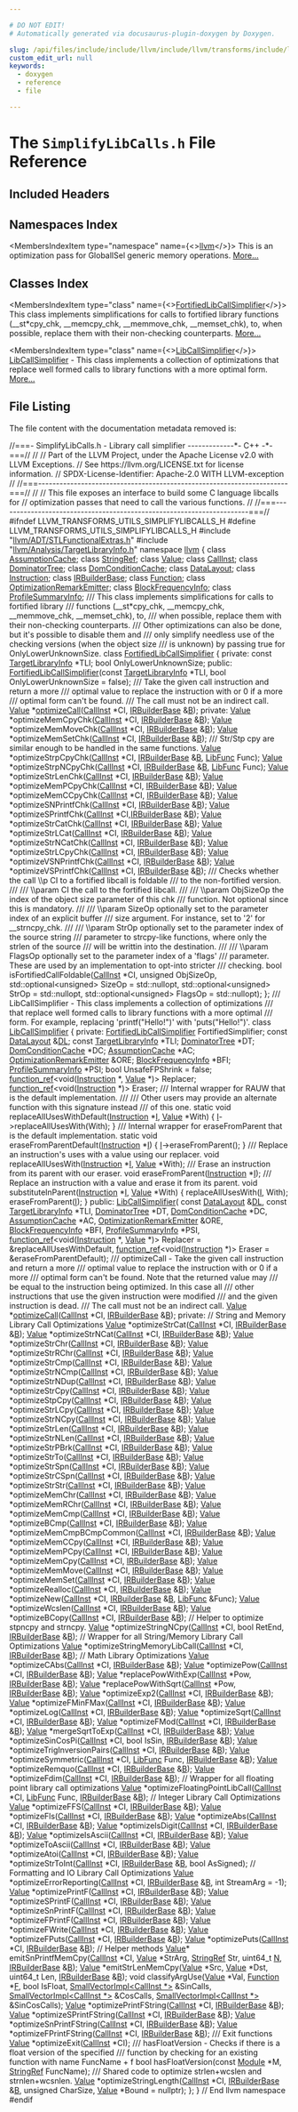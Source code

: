 ```yaml
---

# DO NOT EDIT!
# Automatically generated via docusaurus-plugin-doxygen by Doxygen.

slug: /api/files/include/include/llvm/include/llvm/transforms/include/llvm/transforms/utils/simplifylibcalls-h
custom_edit_url: null
keywords:
  - doxygen
  - reference
  - file

---
```





# The `SimplifyLibCalls.h` File Reference

<DoxygenPage pluginConfig={pluginConfig}>



## Included Headers

<IncludesList>
<IncludesListItem
  filePath="llvm/ADT/STLFunctionalExtras.h"
  permalink="/docs/api/files/include/include/llvm/include/llvm/adt/stlfunctionalextras-h"
  isLocal="true" />
<IncludesListItem
  filePath="llvm/Analysis/TargetLibraryInfo.h"
  permalink="/docs/api/files/include/include/llvm/include/llvm/analysis/targetlibraryinfo-h"
  isLocal="true" />
</IncludesList>

## Namespaces Index

<MembersIndex>

<MembersIndexItem
  type="namespace"
  name={<><a href="/docs/api/namespaces/llvm">llvm</a></>}>
This is an optimization pass for GlobalISel generic memory operations. <a href="/docs/api/namespaces/llvm/#details">More...</a>
</MembersIndexItem>

</MembersIndex>

## Classes Index

<MembersIndex>

<MembersIndexItem
  type="class"
  name={<><a href="/docs/api/classes/llvm/fortifiedlibcallsimplifier">FortifiedLibCallSimplifier</a></>}>
This class implements simplifications for calls to fortified library functions (&#95;&#95;st&#42;cpy&#95;chk, &#95;&#95;memcpy&#95;chk, &#95;&#95;memmove&#95;chk, &#95;&#95;memset&#95;chk), to, when possible, replace them with their non-checking counterparts. <a href="/docs/api/classes/llvm/fortifiedlibcallsimplifier/#details">More...</a>
</MembersIndexItem>

<MembersIndexItem
  type="class"
  name={<><a href="/docs/api/classes/llvm/libcallsimplifier">LibCallSimplifier</a></>}>
<a href="/docs/api/classes/llvm/libcallsimplifier">LibCallSimplifier</a> - This class implements a collection of optimizations that replace well formed calls to library functions with a more optimal form. <a href="/docs/api/classes/llvm/libcallsimplifier/#details">More...</a>
</MembersIndexItem>

</MembersIndex>


## File Listing

The file content with the documentation metadata removed is:

<ProgramListing>

<Link id="l00001" /><CodeLine lineNumber="1"><span class="doxyHighlightComment">//===- SimplifyLibCalls.h - Library call simplifier -------------&#42;- C++ -&#42;-===//</span></CodeLine>
<Link id="l00002" /><CodeLine lineNumber="2"><span class="doxyHighlightComment">//</span></CodeLine>
<Link id="l00003" /><CodeLine lineNumber="3"><span class="doxyHighlightComment">// Part of the LLVM Project, under the Apache License v2.0 with LLVM Exceptions.</span></CodeLine>
<Link id="l00004" /><CodeLine lineNumber="4"><span class="doxyHighlightComment">// See https://llvm.org/LICENSE.txt for license information.</span></CodeLine>
<Link id="l00005" /><CodeLine lineNumber="5"><span class="doxyHighlightComment">// SPDX-License-Identifier: Apache-2.0 WITH LLVM-exception</span></CodeLine>
<Link id="l00006" /><CodeLine lineNumber="6"><span class="doxyHighlightComment">//</span></CodeLine>
<Link id="l00007" /><CodeLine lineNumber="7"><span class="doxyHighlightComment">//===----------------------------------------------------------------------===//</span></CodeLine>
<Link id="l00008" /><CodeLine lineNumber="8"><span class="doxyHighlightComment">//</span></CodeLine>
<Link id="l00009" /><CodeLine lineNumber="9"><span class="doxyHighlightComment">// This file exposes an interface to build some C language libcalls for</span></CodeLine>
<Link id="l00010" /><CodeLine lineNumber="10"><span class="doxyHighlightComment">// optimization passes that need to call the various functions.</span></CodeLine>
<Link id="l00011" /><CodeLine lineNumber="11"><span class="doxyHighlightComment">//</span></CodeLine>
<Link id="l00012" /><CodeLine lineNumber="12"><span class="doxyHighlightComment">//===----------------------------------------------------------------------===//</span></CodeLine>
<Link id="l00013" /><CodeLine lineNumber="13"></CodeLine>
<Link id="l00014" /><CodeLine lineNumber="14"><span class="doxyHighlightPreprocessor">#ifndef LLVM&#95;TRANSFORMS&#95;UTILS&#95;SIMPLIFYLIBCALLS&#95;H</span></CodeLine>
<Link id="l00015" /><CodeLine lineNumber="15"><span class="doxyHighlightPreprocessor">#define LLVM&#95;TRANSFORMS&#95;UTILS&#95;SIMPLIFYLIBCALLS&#95;H</span></CodeLine>
<Link id="l00016" /><CodeLine lineNumber="16"></CodeLine>
<Link id="l00017" /><CodeLine lineNumber="17"><span class="doxyHighlightPreprocessor">#include &quot;<a href="/docs/api/files/include/include/llvm/include/llvm/adt/stlfunctionalextras-h">llvm/ADT/STLFunctionalExtras.h</a>&quot;</span></CodeLine>
<Link id="l00018" /><CodeLine lineNumber="18"><span class="doxyHighlightPreprocessor">#include &quot;<a href="/docs/api/files/include/include/llvm/include/llvm/analysis/targetlibraryinfo-h">llvm/Analysis/TargetLibraryInfo.h</a>&quot;</span></CodeLine>
<Link id="l00019" /><CodeLine lineNumber="19"></CodeLine>
<Link id="l00020" /><CodeLine lineNumber="20"><span class="doxyHighlightKeyword">namespace </span><span class="doxyHighlight"><a href="/docs/api/namespaces/llvm">llvm</a> &#123;</span></CodeLine>
<Link id="l00021" /><CodeLine lineNumber="21"><span class="doxyHighlightKeyword">class </span><span class="doxyHighlight"><a href="/docs/api/classes/llvm/assumptioncache">AssumptionCache</a>;</span></CodeLine>
<Link id="l00022" /><CodeLine lineNumber="22"><span class="doxyHighlightKeyword">class </span><span class="doxyHighlight"><a href="/docs/api/classes/llvm/stringref">StringRef</a>;</span></CodeLine>
<Link id="l00023" /><CodeLine lineNumber="23"><span class="doxyHighlightKeyword">class </span><span class="doxyHighlight"><a href="/docs/api/classes/llvm/value">Value</a>;</span></CodeLine>
<Link id="l00024" /><CodeLine lineNumber="24"><span class="doxyHighlightKeyword">class </span><span class="doxyHighlight"><a href="/docs/api/classes/llvm/callinst">CallInst</a>;</span></CodeLine>
<Link id="l00025" /><CodeLine lineNumber="25"><span class="doxyHighlightKeyword">class </span><span class="doxyHighlight"><a href="/docs/api/classes/llvm/dominatortree">DominatorTree</a>;</span></CodeLine>
<Link id="l00026" /><CodeLine lineNumber="26"><span class="doxyHighlightKeyword">class </span><span class="doxyHighlight"><a href="/docs/api/classes/llvm/domconditioncache">DomConditionCache</a>;</span></CodeLine>
<Link id="l00027" /><CodeLine lineNumber="27"><span class="doxyHighlightKeyword">class </span><span class="doxyHighlight"><a href="/docs/api/classes/llvm/datalayout">DataLayout</a>;</span></CodeLine>
<Link id="l00028" /><CodeLine lineNumber="28"><span class="doxyHighlightKeyword">class </span><span class="doxyHighlight"><a href="/docs/api/classes/llvm/instruction">Instruction</a>;</span></CodeLine>
<Link id="l00029" /><CodeLine lineNumber="29"><span class="doxyHighlightKeyword">class </span><span class="doxyHighlight"><a href="/docs/api/classes/llvm/irbuilderbase">IRBuilderBase</a>;</span></CodeLine>
<Link id="l00030" /><CodeLine lineNumber="30"><span class="doxyHighlightKeyword">class </span><span class="doxyHighlight"><a href="/docs/api/classes/llvm/function">Function</a>;</span></CodeLine>
<Link id="l00031" /><CodeLine lineNumber="31"><span class="doxyHighlightKeyword">class </span><span class="doxyHighlight"><a href="/docs/api/classes/llvm/optimizationremarkemitter">OptimizationRemarkEmitter</a>;</span></CodeLine>
<Link id="l00032" /><CodeLine lineNumber="32"><span class="doxyHighlightKeyword">class </span><span class="doxyHighlight"><a href="/docs/api/classes/llvm/blockfrequencyinfo">BlockFrequencyInfo</a>;</span></CodeLine>
<Link id="l00033" /><CodeLine lineNumber="33"><span class="doxyHighlightKeyword">class </span><span class="doxyHighlight"><a href="/docs/api/classes/llvm/profilesummaryinfo">ProfileSummaryInfo</a>;</span></CodeLine>
<Link id="l00034" /><CodeLine lineNumber="34"></CodeLine>
<Link id="l00035" /><CodeLine lineNumber="35"><span class="doxyHighlightComment">/// This class implements simplifications for calls to fortified library</span></CodeLine>
<Link id="l00036" /><CodeLine lineNumber="36"><span class="doxyHighlightComment">/// functions (&#95;&#95;st&#42;cpy&#95;chk, &#95;&#95;memcpy&#95;chk, &#95;&#95;memmove&#95;chk, &#95;&#95;memset&#95;chk), to,</span></CodeLine>
<Link id="l00037" /><CodeLine lineNumber="37"><span class="doxyHighlightComment">/// when possible, replace them with their non-checking counterparts.</span></CodeLine>
<Link id="l00038" /><CodeLine lineNumber="38"><span class="doxyHighlightComment">/// Other optimizations can also be done, but it&#39;s possible to disable them and</span></CodeLine>
<Link id="l00039" /><CodeLine lineNumber="39"><span class="doxyHighlightComment">/// only simplify needless use of the checking versions (when the object size</span></CodeLine>
<Link id="l00040" /><CodeLine lineNumber="40"><span class="doxyHighlightComment">/// is unknown) by passing true for OnlyLowerUnknownSize.</span></CodeLine>
<Link id="l00041" /><CodeLine lineNumber="41" lineLink="/docs/api/classes/llvm/fortifiedlibcallsimplifier"><span class="doxyHighlightKeyword">class </span><span class="doxyHighlight"><a href="/docs/api/classes/llvm/fortifiedlibcallsimplifier/#a8a27937b281cb7fe3db8433b8cd5835d">FortifiedLibCallSimplifier</a> &#123;</span></CodeLine>
<Link id="l00042" /><CodeLine lineNumber="42"><span class="doxyHighlightKeyword">private</span><span class="doxyHighlight">:</span></CodeLine>
<Link id="l00043" /><CodeLine lineNumber="43"><span class="doxyHighlight">  </span><span class="doxyHighlightKeyword">const</span><span class="doxyHighlight"> <a href="/docs/api/classes/llvm/targetlibraryinfo">TargetLibraryInfo</a> &#42;TLI;</span></CodeLine>
<Link id="l00044" /><CodeLine lineNumber="44"><span class="doxyHighlight">  </span><span class="doxyHighlightKeywordType">bool</span><span class="doxyHighlight"> OnlyLowerUnknownSize;</span></CodeLine>
<Link id="l00045" /><CodeLine lineNumber="45"></CodeLine>
<Link id="l00046" /><CodeLine lineNumber="46"><span class="doxyHighlightKeyword">public</span><span class="doxyHighlight">:</span></CodeLine>
<Link id="l00047" /><CodeLine lineNumber="47"><span class="doxyHighlight">  <a href="/docs/api/classes/llvm/fortifiedlibcallsimplifier/#a8a27937b281cb7fe3db8433b8cd5835d">FortifiedLibCallSimplifier</a>(</span><span class="doxyHighlightKeyword">const</span><span class="doxyHighlight"> <a href="/docs/api/classes/llvm/targetlibraryinfo">TargetLibraryInfo</a> &#42;TLI,</span></CodeLine>
<Link id="l00048" /><CodeLine lineNumber="48"><span class="doxyHighlight">                             </span><span class="doxyHighlightKeywordType">bool</span><span class="doxyHighlight"> OnlyLowerUnknownSize = </span><span class="doxyHighlightKeyword">false</span><span class="doxyHighlight">);</span></CodeLine>
<Link id="l00049" /><CodeLine lineNumber="49"></CodeLine>
<Link id="l00050" /><CodeLine lineNumber="50"><span class="doxyHighlightComment">  /// Take the given call instruction and return a more</span></CodeLine>
<Link id="l00051" /><CodeLine lineNumber="51"><span class="doxyHighlightComment">  /// optimal value to replace the instruction with or 0 if a more</span></CodeLine>
<Link id="l00052" /><CodeLine lineNumber="52"><span class="doxyHighlightComment">  /// optimal form can&#39;t be found.</span></CodeLine>
<Link id="l00053" /><CodeLine lineNumber="53"><span class="doxyHighlightComment">  /// The call must not be an indirect call.</span></CodeLine>
<Link id="l00054" /><CodeLine lineNumber="54"><span class="doxyHighlight">  <a href="/docs/api/classes/llvm/value">Value</a> &#42;<a href="/docs/api/classes/llvm/fortifiedlibcallsimplifier/#ab5f693b48590402b0109cfdca55ec335">optimizeCall</a>(<a href="/docs/api/classes/llvm/callinst">CallInst</a> &#42;CI, <a href="/docs/api/classes/llvm/irbuilderbase">IRBuilderBase</a> &amp;<a href="/docs/api/files/lib/lib/ir/builtingcs-cpp/#ae76959fe811ba090de4cba69ac00f1da">B</a>);</span></CodeLine>
<Link id="l00055" /><CodeLine lineNumber="55"></CodeLine>
<Link id="l00056" /><CodeLine lineNumber="56"><span class="doxyHighlightKeyword">private</span><span class="doxyHighlight">:</span></CodeLine>
<Link id="l00057" /><CodeLine lineNumber="57"><span class="doxyHighlight">  <a href="/docs/api/classes/llvm/value">Value</a> &#42;optimizeMemCpyChk(<a href="/docs/api/classes/llvm/callinst">CallInst</a> &#42;CI, <a href="/docs/api/classes/llvm/irbuilderbase">IRBuilderBase</a> &amp;<a href="/docs/api/files/lib/lib/ir/builtingcs-cpp/#ae76959fe811ba090de4cba69ac00f1da">B</a>);</span></CodeLine>
<Link id="l00058" /><CodeLine lineNumber="58"><span class="doxyHighlight">  <a href="/docs/api/classes/llvm/value">Value</a> &#42;optimizeMemMoveChk(<a href="/docs/api/classes/llvm/callinst">CallInst</a> &#42;CI, <a href="/docs/api/classes/llvm/irbuilderbase">IRBuilderBase</a> &amp;<a href="/docs/api/files/lib/lib/ir/builtingcs-cpp/#ae76959fe811ba090de4cba69ac00f1da">B</a>);</span></CodeLine>
<Link id="l00059" /><CodeLine lineNumber="59"><span class="doxyHighlight">  <a href="/docs/api/classes/llvm/value">Value</a> &#42;optimizeMemSetChk(<a href="/docs/api/classes/llvm/callinst">CallInst</a> &#42;CI, <a href="/docs/api/classes/llvm/irbuilderbase">IRBuilderBase</a> &amp;<a href="/docs/api/files/lib/lib/ir/builtingcs-cpp/#ae76959fe811ba090de4cba69ac00f1da">B</a>);</span></CodeLine>
<Link id="l00060" /><CodeLine lineNumber="60"></CodeLine>
<Link id="l00061" /><CodeLine lineNumber="61"><span class="doxyHighlightComment">  /// Str/Stp cpy are similar enough to be handled in the same functions.</span></CodeLine>
<Link id="l00062" /><CodeLine lineNumber="62"><span class="doxyHighlight">  <a href="/docs/api/classes/llvm/value">Value</a> &#42;optimizeStrpCpyChk(<a href="/docs/api/classes/llvm/callinst">CallInst</a> &#42;CI, <a href="/docs/api/classes/llvm/irbuilderbase">IRBuilderBase</a> &amp;<a href="/docs/api/files/lib/lib/ir/builtingcs-cpp/#ae76959fe811ba090de4cba69ac00f1da">B</a>, <a href="/docs/api/namespaces/llvm/#a26a5e408fc09c5664d2bbb2d7fae154e">LibFunc</a> Func);</span></CodeLine>
<Link id="l00063" /><CodeLine lineNumber="63"><span class="doxyHighlight">  <a href="/docs/api/classes/llvm/value">Value</a> &#42;optimizeStrpNCpyChk(<a href="/docs/api/classes/llvm/callinst">CallInst</a> &#42;CI, <a href="/docs/api/classes/llvm/irbuilderbase">IRBuilderBase</a> &amp;<a href="/docs/api/files/lib/lib/ir/builtingcs-cpp/#ae76959fe811ba090de4cba69ac00f1da">B</a>, <a href="/docs/api/namespaces/llvm/#a26a5e408fc09c5664d2bbb2d7fae154e">LibFunc</a> Func);</span></CodeLine>
<Link id="l00064" /><CodeLine lineNumber="64"><span class="doxyHighlight">  <a href="/docs/api/classes/llvm/value">Value</a> &#42;optimizeStrLenChk(<a href="/docs/api/classes/llvm/callinst">CallInst</a> &#42;CI, <a href="/docs/api/classes/llvm/irbuilderbase">IRBuilderBase</a> &amp;<a href="/docs/api/files/lib/lib/ir/builtingcs-cpp/#ae76959fe811ba090de4cba69ac00f1da">B</a>);</span></CodeLine>
<Link id="l00065" /><CodeLine lineNumber="65"><span class="doxyHighlight">  <a href="/docs/api/classes/llvm/value">Value</a> &#42;optimizeMemPCpyChk(<a href="/docs/api/classes/llvm/callinst">CallInst</a> &#42;CI, <a href="/docs/api/classes/llvm/irbuilderbase">IRBuilderBase</a> &amp;<a href="/docs/api/files/lib/lib/ir/builtingcs-cpp/#ae76959fe811ba090de4cba69ac00f1da">B</a>);</span></CodeLine>
<Link id="l00066" /><CodeLine lineNumber="66"><span class="doxyHighlight">  <a href="/docs/api/classes/llvm/value">Value</a> &#42;optimizeMemCCpyChk(<a href="/docs/api/classes/llvm/callinst">CallInst</a> &#42;CI, <a href="/docs/api/classes/llvm/irbuilderbase">IRBuilderBase</a> &amp;<a href="/docs/api/files/lib/lib/ir/builtingcs-cpp/#ae76959fe811ba090de4cba69ac00f1da">B</a>);</span></CodeLine>
<Link id="l00067" /><CodeLine lineNumber="67"><span class="doxyHighlight">  <a href="/docs/api/classes/llvm/value">Value</a> &#42;optimizeSNPrintfChk(<a href="/docs/api/classes/llvm/callinst">CallInst</a> &#42;CI, <a href="/docs/api/classes/llvm/irbuilderbase">IRBuilderBase</a> &amp;<a href="/docs/api/files/lib/lib/ir/builtingcs-cpp/#ae76959fe811ba090de4cba69ac00f1da">B</a>);</span></CodeLine>
<Link id="l00068" /><CodeLine lineNumber="68"><span class="doxyHighlight">  <a href="/docs/api/classes/llvm/value">Value</a> &#42;optimizeSPrintfChk(<a href="/docs/api/classes/llvm/callinst">CallInst</a> &#42;CI,<a href="/docs/api/classes/llvm/irbuilderbase">IRBuilderBase</a> &amp;<a href="/docs/api/files/lib/lib/ir/builtingcs-cpp/#ae76959fe811ba090de4cba69ac00f1da">B</a>);</span></CodeLine>
<Link id="l00069" /><CodeLine lineNumber="69"><span class="doxyHighlight">  <a href="/docs/api/classes/llvm/value">Value</a> &#42;optimizeStrCatChk(<a href="/docs/api/classes/llvm/callinst">CallInst</a> &#42;CI, <a href="/docs/api/classes/llvm/irbuilderbase">IRBuilderBase</a> &amp;<a href="/docs/api/files/lib/lib/ir/builtingcs-cpp/#ae76959fe811ba090de4cba69ac00f1da">B</a>);</span></CodeLine>
<Link id="l00070" /><CodeLine lineNumber="70"><span class="doxyHighlight">  <a href="/docs/api/classes/llvm/value">Value</a> &#42;optimizeStrLCat(<a href="/docs/api/classes/llvm/callinst">CallInst</a> &#42;CI, <a href="/docs/api/classes/llvm/irbuilderbase">IRBuilderBase</a> &amp;<a href="/docs/api/files/lib/lib/ir/builtingcs-cpp/#ae76959fe811ba090de4cba69ac00f1da">B</a>);</span></CodeLine>
<Link id="l00071" /><CodeLine lineNumber="71"><span class="doxyHighlight">  <a href="/docs/api/classes/llvm/value">Value</a> &#42;optimizeStrNCatChk(<a href="/docs/api/classes/llvm/callinst">CallInst</a> &#42;CI, <a href="/docs/api/classes/llvm/irbuilderbase">IRBuilderBase</a> &amp;<a href="/docs/api/files/lib/lib/ir/builtingcs-cpp/#ae76959fe811ba090de4cba69ac00f1da">B</a>);</span></CodeLine>
<Link id="l00072" /><CodeLine lineNumber="72"><span class="doxyHighlight">  <a href="/docs/api/classes/llvm/value">Value</a> &#42;optimizeStrLCpyChk(<a href="/docs/api/classes/llvm/callinst">CallInst</a> &#42;CI, <a href="/docs/api/classes/llvm/irbuilderbase">IRBuilderBase</a> &amp;<a href="/docs/api/files/lib/lib/ir/builtingcs-cpp/#ae76959fe811ba090de4cba69ac00f1da">B</a>);</span></CodeLine>
<Link id="l00073" /><CodeLine lineNumber="73"><span class="doxyHighlight">  <a href="/docs/api/classes/llvm/value">Value</a> &#42;optimizeVSNPrintfChk(<a href="/docs/api/classes/llvm/callinst">CallInst</a> &#42;CI, <a href="/docs/api/classes/llvm/irbuilderbase">IRBuilderBase</a> &amp;<a href="/docs/api/files/lib/lib/ir/builtingcs-cpp/#ae76959fe811ba090de4cba69ac00f1da">B</a>);</span></CodeLine>
<Link id="l00074" /><CodeLine lineNumber="74"><span class="doxyHighlight">  <a href="/docs/api/classes/llvm/value">Value</a> &#42;optimizeVSPrintfChk(<a href="/docs/api/classes/llvm/callinst">CallInst</a> &#42;CI, <a href="/docs/api/classes/llvm/irbuilderbase">IRBuilderBase</a> &amp;<a href="/docs/api/files/lib/lib/ir/builtingcs-cpp/#ae76959fe811ba090de4cba69ac00f1da">B</a>);</span></CodeLine>
<Link id="l00075" /><CodeLine lineNumber="75"></CodeLine>
<Link id="l00076" /><CodeLine lineNumber="76"><span class="doxyHighlightComment">  /// Checks whether the call \\p CI to a fortified libcall is foldable</span></CodeLine>
<Link id="l00077" /><CodeLine lineNumber="77"><span class="doxyHighlightComment">  /// to the non-fortified version.</span></CodeLine>
<Link id="l00078" /><CodeLine lineNumber="78"><span class="doxyHighlightComment">  ///</span></CodeLine>
<Link id="l00079" /><CodeLine lineNumber="79"><span class="doxyHighlightComment">  /// \\param CI the call to the fortified libcall.</span></CodeLine>
<Link id="l00080" /><CodeLine lineNumber="80"><span class="doxyHighlightComment">  ///</span></CodeLine>
<Link id="l00081" /><CodeLine lineNumber="81"><span class="doxyHighlightComment">  /// \\param ObjSizeOp the index of the object size parameter of this chk</span></CodeLine>
<Link id="l00082" /><CodeLine lineNumber="82"><span class="doxyHighlightComment">  /// function. Not optional since this is mandatory.</span></CodeLine>
<Link id="l00083" /><CodeLine lineNumber="83"><span class="doxyHighlightComment">  ///</span></CodeLine>
<Link id="l00084" /><CodeLine lineNumber="84"><span class="doxyHighlightComment">  /// \\param SizeOp optionally set to the parameter index of an explicit buffer</span></CodeLine>
<Link id="l00085" /><CodeLine lineNumber="85"><span class="doxyHighlightComment">  /// size argument. For instance, set to &#39;2&#39; for &#95;&#95;strncpy&#95;chk.</span></CodeLine>
<Link id="l00086" /><CodeLine lineNumber="86"><span class="doxyHighlightComment">  ///</span></CodeLine>
<Link id="l00087" /><CodeLine lineNumber="87"><span class="doxyHighlightComment">  /// \\param StrOp optionally set to the parameter index of the source string</span></CodeLine>
<Link id="l00088" /><CodeLine lineNumber="88"><span class="doxyHighlightComment">  /// parameter to strcpy-like functions, where only the strlen of the source</span></CodeLine>
<Link id="l00089" /><CodeLine lineNumber="89"><span class="doxyHighlightComment">  /// will be writtin into the destination.</span></CodeLine>
<Link id="l00090" /><CodeLine lineNumber="90"><span class="doxyHighlightComment">  ///</span></CodeLine>
<Link id="l00091" /><CodeLine lineNumber="91"><span class="doxyHighlightComment">  /// \\param FlagsOp optionally set to the parameter index of a &#39;flags&#39;</span></CodeLine>
<Link id="l00092" /><CodeLine lineNumber="92"><span class="doxyHighlightComment">  /// parameter. These are used by an implementation to opt-into stricter</span></CodeLine>
<Link id="l00093" /><CodeLine lineNumber="93"><span class="doxyHighlightComment">  /// checking.</span></CodeLine>
<Link id="l00094" /><CodeLine lineNumber="94"><span class="doxyHighlight">  </span><span class="doxyHighlightKeywordType">bool</span><span class="doxyHighlight"> isFortifiedCallFoldable(<a href="/docs/api/classes/llvm/callinst">CallInst</a> &#42;CI, </span><span class="doxyHighlightKeywordType">unsigned</span><span class="doxyHighlight"> ObjSizeOp,</span></CodeLine>
<Link id="l00095" /><CodeLine lineNumber="95"><span class="doxyHighlight">                               std::optional&lt;unsigned&gt; SizeOp = std::nullopt,</span></CodeLine>
<Link id="l00096" /><CodeLine lineNumber="96"><span class="doxyHighlight">                               std::optional&lt;unsigned&gt; StrOp = std::nullopt,</span></CodeLine>
<Link id="l00097" /><CodeLine lineNumber="97"><span class="doxyHighlight">                               std::optional&lt;unsigned&gt; FlagsOp = std::nullopt);</span></CodeLine>
<Link id="l00098" /><CodeLine lineNumber="98"><span class="doxyHighlight">&#125;;</span></CodeLine>
<Link id="l00099" /><CodeLine lineNumber="99"></CodeLine>
<Link id="l00100" /><CodeLine lineNumber="100"><span class="doxyHighlightComment">/// LibCallSimplifier - This class implements a collection of optimizations</span></CodeLine>
<Link id="l00101" /><CodeLine lineNumber="101"><span class="doxyHighlightComment">/// that replace well formed calls to library functions with a more optimal</span></CodeLine>
<Link id="l00102" /><CodeLine lineNumber="102"><span class="doxyHighlightComment">/// form.  For example, replacing &#39;printf(&quot;Hello!&quot;)&#39; with &#39;puts(&quot;Hello!&quot;)&#39;.</span></CodeLine>
<Link id="l00103" /><CodeLine lineNumber="103" lineLink="/docs/api/classes/llvm/libcallsimplifier"><span class="doxyHighlightKeyword">class </span><span class="doxyHighlight"><a href="/docs/api/classes/llvm/libcallsimplifier/#a2d6f55f7e7117587c5f1045d303811b0">LibCallSimplifier</a> &#123;</span></CodeLine>
<Link id="l00104" /><CodeLine lineNumber="104"><span class="doxyHighlightKeyword">private</span><span class="doxyHighlight">:</span></CodeLine>
<Link id="l00105" /><CodeLine lineNumber="105"><span class="doxyHighlight">  <a href="/docs/api/classes/llvm/fortifiedlibcallsimplifier">FortifiedLibCallSimplifier</a> FortifiedSimplifier;</span></CodeLine>
<Link id="l00106" /><CodeLine lineNumber="106"><span class="doxyHighlight">  </span><span class="doxyHighlightKeyword">const</span><span class="doxyHighlight"> <a href="/docs/api/classes/llvm/datalayout">DataLayout</a> &amp;<a href="/docs/api/files/lib/lib/target/lib/target/arm/armslshardening-cpp/#ad467c4ab9119043f9b7750ab986be61a">DL</a>;</span></CodeLine>
<Link id="l00107" /><CodeLine lineNumber="107"><span class="doxyHighlight">  </span><span class="doxyHighlightKeyword">const</span><span class="doxyHighlight"> <a href="/docs/api/classes/llvm/targetlibraryinfo">TargetLibraryInfo</a> &#42;TLI;</span></CodeLine>
<Link id="l00108" /><CodeLine lineNumber="108"><span class="doxyHighlight">  <a href="/docs/api/classes/llvm/dominatortree">DominatorTree</a> &#42;DT;</span></CodeLine>
<Link id="l00109" /><CodeLine lineNumber="109"><span class="doxyHighlight">  <a href="/docs/api/classes/llvm/domconditioncache">DomConditionCache</a> &#42;DC;</span></CodeLine>
<Link id="l00110" /><CodeLine lineNumber="110"><span class="doxyHighlight">  <a href="/docs/api/classes/llvm/assumptioncache">AssumptionCache</a> &#42;AC;</span></CodeLine>
<Link id="l00111" /><CodeLine lineNumber="111"><span class="doxyHighlight">  <a href="/docs/api/classes/llvm/optimizationremarkemitter">OptimizationRemarkEmitter</a> &amp;ORE;</span></CodeLine>
<Link id="l00112" /><CodeLine lineNumber="112"><span class="doxyHighlight">  <a href="/docs/api/classes/llvm/blockfrequencyinfo">BlockFrequencyInfo</a> &#42;BFI;</span></CodeLine>
<Link id="l00113" /><CodeLine lineNumber="113"><span class="doxyHighlight">  <a href="/docs/api/classes/llvm/profilesummaryinfo">ProfileSummaryInfo</a> &#42;PSI;</span></CodeLine>
<Link id="l00114" /><CodeLine lineNumber="114"><span class="doxyHighlight">  </span><span class="doxyHighlightKeywordType">bool</span><span class="doxyHighlight"> UnsafeFPShrink = </span><span class="doxyHighlightKeyword">false</span><span class="doxyHighlight">;</span></CodeLine>
<Link id="l00115" /><CodeLine lineNumber="115"><span class="doxyHighlight">  <a href="/docs/api/classes/llvm/function-ref">function&#95;ref</a>&lt;void(<a href="/docs/api/classes/llvm/instruction">Instruction</a> &#42;, <a href="/docs/api/classes/llvm/value">Value</a> &#42;)&gt; Replacer;</span></CodeLine>
<Link id="l00116" /><CodeLine lineNumber="116"><span class="doxyHighlight">  <a href="/docs/api/classes/llvm/function-ref">function&#95;ref</a>&lt;void(<a href="/docs/api/classes/llvm/instruction">Instruction</a> &#42;)&gt; Eraser;</span></CodeLine>
<Link id="l00117" /><CodeLine lineNumber="117"></CodeLine>
<Link id="l00118" /><CodeLine lineNumber="118"><span class="doxyHighlightComment">  /// Internal wrapper for RAUW that is the default implementation.</span></CodeLine>
<Link id="l00119" /><CodeLine lineNumber="119"><span class="doxyHighlightComment">  ///</span></CodeLine>
<Link id="l00120" /><CodeLine lineNumber="120"><span class="doxyHighlightComment">  /// Other users may provide an alternate function with this signature instead</span></CodeLine>
<Link id="l00121" /><CodeLine lineNumber="121"><span class="doxyHighlightComment">  /// of this one.</span></CodeLine>
<Link id="l00122" /><CodeLine lineNumber="122"><span class="doxyHighlight">  </span><span class="doxyHighlightKeyword">static</span><span class="doxyHighlight"> </span><span class="doxyHighlightKeywordType">void</span><span class="doxyHighlight"> replaceAllUsesWithDefault(<a href="/docs/api/classes/llvm/instruction">Instruction</a> &#42;<a href="/docs/api/files/lib/lib/support/md5-cpp/#ac0eafdc9ee161b71e7af98af736952fd">I</a>, <a href="/docs/api/classes/llvm/value">Value</a> &#42;With) &#123;</span></CodeLine>
<Link id="l00123" /><CodeLine lineNumber="123"><span class="doxyHighlight">    <a href="/docs/api/files/lib/lib/support/md5-cpp/#ac0eafdc9ee161b71e7af98af736952fd">I</a>-&gt;replaceAllUsesWith(With);</span></CodeLine>
<Link id="l00124" /><CodeLine lineNumber="124"><span class="doxyHighlight">  &#125;</span></CodeLine>
<Link id="l00125" /><CodeLine lineNumber="125"></CodeLine>
<Link id="l00126" /><CodeLine lineNumber="126"><span class="doxyHighlightComment">  /// Internal wrapper for eraseFromParent that is the default implementation.</span></CodeLine>
<Link id="l00127" /><CodeLine lineNumber="127"><span class="doxyHighlight">  </span><span class="doxyHighlightKeyword">static</span><span class="doxyHighlight"> </span><span class="doxyHighlightKeywordType">void</span><span class="doxyHighlight"> eraseFromParentDefault(<a href="/docs/api/classes/llvm/instruction">Instruction</a> &#42;<a href="/docs/api/files/lib/lib/support/md5-cpp/#ac0eafdc9ee161b71e7af98af736952fd">I</a>) &#123; <a href="/docs/api/files/lib/lib/support/md5-cpp/#ac0eafdc9ee161b71e7af98af736952fd">I</a>-&gt;eraseFromParent(); &#125;</span></CodeLine>
<Link id="l00128" /><CodeLine lineNumber="128"></CodeLine>
<Link id="l00129" /><CodeLine lineNumber="129"><span class="doxyHighlightComment">  /// Replace an instruction&#39;s uses with a value using our replacer.</span></CodeLine>
<Link id="l00130" /><CodeLine lineNumber="130"><span class="doxyHighlight">  </span><span class="doxyHighlightKeywordType">void</span><span class="doxyHighlight"> replaceAllUsesWith(<a href="/docs/api/classes/llvm/instruction">Instruction</a> &#42;<a href="/docs/api/files/lib/lib/support/md5-cpp/#ac0eafdc9ee161b71e7af98af736952fd">I</a>, <a href="/docs/api/classes/llvm/value">Value</a> &#42;With);</span></CodeLine>
<Link id="l00131" /><CodeLine lineNumber="131"></CodeLine>
<Link id="l00132" /><CodeLine lineNumber="132"><span class="doxyHighlightComment">  /// Erase an instruction from its parent with our eraser.</span></CodeLine>
<Link id="l00133" /><CodeLine lineNumber="133"><span class="doxyHighlight">  </span><span class="doxyHighlightKeywordType">void</span><span class="doxyHighlight"> eraseFromParent(<a href="/docs/api/classes/llvm/instruction">Instruction</a> &#42;<a href="/docs/api/files/lib/lib/support/md5-cpp/#ac0eafdc9ee161b71e7af98af736952fd">I</a>);</span></CodeLine>
<Link id="l00134" /><CodeLine lineNumber="134"></CodeLine>
<Link id="l00135" /><CodeLine lineNumber="135"><span class="doxyHighlightComment">  /// Replace an instruction with a value and erase it from its parent.</span></CodeLine>
<Link id="l00136" /><CodeLine lineNumber="136"><span class="doxyHighlight">  </span><span class="doxyHighlightKeywordType">void</span><span class="doxyHighlight"> substituteInParent(<a href="/docs/api/classes/llvm/instruction">Instruction</a> &#42;<a href="/docs/api/files/lib/lib/support/md5-cpp/#ac0eafdc9ee161b71e7af98af736952fd">I</a>, <a href="/docs/api/classes/llvm/value">Value</a> &#42;With) &#123;</span></CodeLine>
<Link id="l00137" /><CodeLine lineNumber="137"><span class="doxyHighlight">    replaceAllUsesWith(<a href="/docs/api/files/lib/lib/support/md5-cpp/#ac0eafdc9ee161b71e7af98af736952fd">I</a>, With);</span></CodeLine>
<Link id="l00138" /><CodeLine lineNumber="138"><span class="doxyHighlight">    eraseFromParent(<a href="/docs/api/files/lib/lib/support/md5-cpp/#ac0eafdc9ee161b71e7af98af736952fd">I</a>);</span></CodeLine>
<Link id="l00139" /><CodeLine lineNumber="139"><span class="doxyHighlight">  &#125;</span></CodeLine>
<Link id="l00140" /><CodeLine lineNumber="140"></CodeLine>
<Link id="l00141" /><CodeLine lineNumber="141"><span class="doxyHighlightKeyword">public</span><span class="doxyHighlight">:</span></CodeLine>
<Link id="l00142" /><CodeLine lineNumber="142"><span class="doxyHighlight">  <a href="/docs/api/classes/llvm/libcallsimplifier/#a2d6f55f7e7117587c5f1045d303811b0">LibCallSimplifier</a>(</span></CodeLine>
<Link id="l00143" /><CodeLine lineNumber="143"><span class="doxyHighlight">      </span><span class="doxyHighlightKeyword">const</span><span class="doxyHighlight"> <a href="/docs/api/classes/llvm/datalayout">DataLayout</a> &amp;<a href="/docs/api/files/lib/lib/target/lib/target/arm/armslshardening-cpp/#ad467c4ab9119043f9b7750ab986be61a">DL</a>, </span><span class="doxyHighlightKeyword">const</span><span class="doxyHighlight"> <a href="/docs/api/classes/llvm/targetlibraryinfo">TargetLibraryInfo</a> &#42;TLI, <a href="/docs/api/classes/llvm/dominatortree">DominatorTree</a> &#42;DT,</span></CodeLine>
<Link id="l00144" /><CodeLine lineNumber="144"><span class="doxyHighlight">      <a href="/docs/api/classes/llvm/domconditioncache">DomConditionCache</a> &#42;DC, <a href="/docs/api/classes/llvm/assumptioncache">AssumptionCache</a> &#42;AC,</span></CodeLine>
<Link id="l00145" /><CodeLine lineNumber="145"><span class="doxyHighlight">      <a href="/docs/api/classes/llvm/optimizationremarkemitter">OptimizationRemarkEmitter</a> &amp;ORE, <a href="/docs/api/classes/llvm/blockfrequencyinfo">BlockFrequencyInfo</a> &#42;BFI,</span></CodeLine>
<Link id="l00146" /><CodeLine lineNumber="146"><span class="doxyHighlight">      <a href="/docs/api/classes/llvm/profilesummaryinfo">ProfileSummaryInfo</a> &#42;PSI,</span></CodeLine>
<Link id="l00147" /><CodeLine lineNumber="147"><span class="doxyHighlight">      <a href="/docs/api/classes/llvm/function-ref">function&#95;ref</a>&lt;</span><span class="doxyHighlightKeywordType">void</span><span class="doxyHighlight">(<a href="/docs/api/classes/llvm/instruction">Instruction</a> &#42;, <a href="/docs/api/classes/llvm/value">Value</a> &#42;)&gt; Replacer =</span></CodeLine>
<Link id="l00148" /><CodeLine lineNumber="148"><span class="doxyHighlight">          &amp;replaceAllUsesWithDefault,</span></CodeLine>
<Link id="l00149" /><CodeLine lineNumber="149"><span class="doxyHighlight">      <a href="/docs/api/classes/llvm/function-ref">function&#95;ref</a>&lt;</span><span class="doxyHighlightKeywordType">void</span><span class="doxyHighlight">(<a href="/docs/api/classes/llvm/instruction">Instruction</a> &#42;)&gt; Eraser = &amp;eraseFromParentDefault);</span></CodeLine>
<Link id="l00150" /><CodeLine lineNumber="150"></CodeLine>
<Link id="l00151" /><CodeLine lineNumber="151"><span class="doxyHighlightComment">  /// optimizeCall - Take the given call instruction and return a more</span></CodeLine>
<Link id="l00152" /><CodeLine lineNumber="152"><span class="doxyHighlightComment">  /// optimal value to replace the instruction with or 0 if a more</span></CodeLine>
<Link id="l00153" /><CodeLine lineNumber="153"><span class="doxyHighlightComment">  /// optimal form can&#39;t be found.  Note that the returned value may</span></CodeLine>
<Link id="l00154" /><CodeLine lineNumber="154"><span class="doxyHighlightComment">  /// be equal to the instruction being optimized.  In this case all</span></CodeLine>
<Link id="l00155" /><CodeLine lineNumber="155"><span class="doxyHighlightComment">  /// other instructions that use the given instruction were modified</span></CodeLine>
<Link id="l00156" /><CodeLine lineNumber="156"><span class="doxyHighlightComment">  /// and the given instruction is dead.</span></CodeLine>
<Link id="l00157" /><CodeLine lineNumber="157"><span class="doxyHighlightComment">  /// The call must not be an indirect call.</span></CodeLine>
<Link id="l00158" /><CodeLine lineNumber="158"><span class="doxyHighlight">  <a href="/docs/api/classes/llvm/value">Value</a> &#42;<a href="/docs/api/classes/llvm/libcallsimplifier/#a73c4a774eb638f963533b77f7124293b">optimizeCall</a>(<a href="/docs/api/classes/llvm/callinst">CallInst</a> &#42;CI, <a href="/docs/api/classes/llvm/irbuilderbase">IRBuilderBase</a> &amp;<a href="/docs/api/files/lib/lib/ir/builtingcs-cpp/#ae76959fe811ba090de4cba69ac00f1da">B</a>);</span></CodeLine>
<Link id="l00159" /><CodeLine lineNumber="159"></CodeLine>
<Link id="l00160" /><CodeLine lineNumber="160"><span class="doxyHighlightKeyword">private</span><span class="doxyHighlight">:</span></CodeLine>
<Link id="l00161" /><CodeLine lineNumber="161"><span class="doxyHighlight">  </span><span class="doxyHighlightComment">// String and Memory Library Call Optimizations</span></CodeLine>
<Link id="l00162" /><CodeLine lineNumber="162"><span class="doxyHighlight">  <a href="/docs/api/classes/llvm/value">Value</a> &#42;optimizeStrCat(<a href="/docs/api/classes/llvm/callinst">CallInst</a> &#42;CI, <a href="/docs/api/classes/llvm/irbuilderbase">IRBuilderBase</a> &amp;<a href="/docs/api/files/lib/lib/ir/builtingcs-cpp/#ae76959fe811ba090de4cba69ac00f1da">B</a>);</span></CodeLine>
<Link id="l00163" /><CodeLine lineNumber="163"><span class="doxyHighlight">  <a href="/docs/api/classes/llvm/value">Value</a> &#42;optimizeStrNCat(<a href="/docs/api/classes/llvm/callinst">CallInst</a> &#42;CI, <a href="/docs/api/classes/llvm/irbuilderbase">IRBuilderBase</a> &amp;<a href="/docs/api/files/lib/lib/ir/builtingcs-cpp/#ae76959fe811ba090de4cba69ac00f1da">B</a>);</span></CodeLine>
<Link id="l00164" /><CodeLine lineNumber="164"><span class="doxyHighlight">  <a href="/docs/api/classes/llvm/value">Value</a> &#42;optimizeStrChr(<a href="/docs/api/classes/llvm/callinst">CallInst</a> &#42;CI, <a href="/docs/api/classes/llvm/irbuilderbase">IRBuilderBase</a> &amp;<a href="/docs/api/files/lib/lib/ir/builtingcs-cpp/#ae76959fe811ba090de4cba69ac00f1da">B</a>);</span></CodeLine>
<Link id="l00165" /><CodeLine lineNumber="165"><span class="doxyHighlight">  <a href="/docs/api/classes/llvm/value">Value</a> &#42;optimizeStrRChr(<a href="/docs/api/classes/llvm/callinst">CallInst</a> &#42;CI, <a href="/docs/api/classes/llvm/irbuilderbase">IRBuilderBase</a> &amp;<a href="/docs/api/files/lib/lib/ir/builtingcs-cpp/#ae76959fe811ba090de4cba69ac00f1da">B</a>);</span></CodeLine>
<Link id="l00166" /><CodeLine lineNumber="166"><span class="doxyHighlight">  <a href="/docs/api/classes/llvm/value">Value</a> &#42;optimizeStrCmp(<a href="/docs/api/classes/llvm/callinst">CallInst</a> &#42;CI, <a href="/docs/api/classes/llvm/irbuilderbase">IRBuilderBase</a> &amp;<a href="/docs/api/files/lib/lib/ir/builtingcs-cpp/#ae76959fe811ba090de4cba69ac00f1da">B</a>);</span></CodeLine>
<Link id="l00167" /><CodeLine lineNumber="167"><span class="doxyHighlight">  <a href="/docs/api/classes/llvm/value">Value</a> &#42;optimizeStrNCmp(<a href="/docs/api/classes/llvm/callinst">CallInst</a> &#42;CI, <a href="/docs/api/classes/llvm/irbuilderbase">IRBuilderBase</a> &amp;<a href="/docs/api/files/lib/lib/ir/builtingcs-cpp/#ae76959fe811ba090de4cba69ac00f1da">B</a>);</span></CodeLine>
<Link id="l00168" /><CodeLine lineNumber="168"><span class="doxyHighlight">  <a href="/docs/api/classes/llvm/value">Value</a> &#42;optimizeStrNDup(<a href="/docs/api/classes/llvm/callinst">CallInst</a> &#42;CI, <a href="/docs/api/classes/llvm/irbuilderbase">IRBuilderBase</a> &amp;<a href="/docs/api/files/lib/lib/ir/builtingcs-cpp/#ae76959fe811ba090de4cba69ac00f1da">B</a>);</span></CodeLine>
<Link id="l00169" /><CodeLine lineNumber="169"><span class="doxyHighlight">  <a href="/docs/api/classes/llvm/value">Value</a> &#42;optimizeStrCpy(<a href="/docs/api/classes/llvm/callinst">CallInst</a> &#42;CI, <a href="/docs/api/classes/llvm/irbuilderbase">IRBuilderBase</a> &amp;<a href="/docs/api/files/lib/lib/ir/builtingcs-cpp/#ae76959fe811ba090de4cba69ac00f1da">B</a>);</span></CodeLine>
<Link id="l00170" /><CodeLine lineNumber="170"><span class="doxyHighlight">  <a href="/docs/api/classes/llvm/value">Value</a> &#42;optimizeStpCpy(<a href="/docs/api/classes/llvm/callinst">CallInst</a> &#42;CI, <a href="/docs/api/classes/llvm/irbuilderbase">IRBuilderBase</a> &amp;<a href="/docs/api/files/lib/lib/ir/builtingcs-cpp/#ae76959fe811ba090de4cba69ac00f1da">B</a>);</span></CodeLine>
<Link id="l00171" /><CodeLine lineNumber="171"><span class="doxyHighlight">  <a href="/docs/api/classes/llvm/value">Value</a> &#42;optimizeStrLCpy(<a href="/docs/api/classes/llvm/callinst">CallInst</a> &#42;CI, <a href="/docs/api/classes/llvm/irbuilderbase">IRBuilderBase</a> &amp;<a href="/docs/api/files/lib/lib/ir/builtingcs-cpp/#ae76959fe811ba090de4cba69ac00f1da">B</a>);</span></CodeLine>
<Link id="l00172" /><CodeLine lineNumber="172"><span class="doxyHighlight">  <a href="/docs/api/classes/llvm/value">Value</a> &#42;optimizeStrNCpy(<a href="/docs/api/classes/llvm/callinst">CallInst</a> &#42;CI, <a href="/docs/api/classes/llvm/irbuilderbase">IRBuilderBase</a> &amp;<a href="/docs/api/files/lib/lib/ir/builtingcs-cpp/#ae76959fe811ba090de4cba69ac00f1da">B</a>);</span></CodeLine>
<Link id="l00173" /><CodeLine lineNumber="173"><span class="doxyHighlight">  <a href="/docs/api/classes/llvm/value">Value</a> &#42;optimizeStrLen(<a href="/docs/api/classes/llvm/callinst">CallInst</a> &#42;CI, <a href="/docs/api/classes/llvm/irbuilderbase">IRBuilderBase</a> &amp;<a href="/docs/api/files/lib/lib/ir/builtingcs-cpp/#ae76959fe811ba090de4cba69ac00f1da">B</a>);</span></CodeLine>
<Link id="l00174" /><CodeLine lineNumber="174"><span class="doxyHighlight">  <a href="/docs/api/classes/llvm/value">Value</a> &#42;optimizeStrNLen(<a href="/docs/api/classes/llvm/callinst">CallInst</a> &#42;CI, <a href="/docs/api/classes/llvm/irbuilderbase">IRBuilderBase</a> &amp;<a href="/docs/api/files/lib/lib/ir/builtingcs-cpp/#ae76959fe811ba090de4cba69ac00f1da">B</a>);</span></CodeLine>
<Link id="l00175" /><CodeLine lineNumber="175"><span class="doxyHighlight">  <a href="/docs/api/classes/llvm/value">Value</a> &#42;optimizeStrPBrk(<a href="/docs/api/classes/llvm/callinst">CallInst</a> &#42;CI, <a href="/docs/api/classes/llvm/irbuilderbase">IRBuilderBase</a> &amp;<a href="/docs/api/files/lib/lib/ir/builtingcs-cpp/#ae76959fe811ba090de4cba69ac00f1da">B</a>);</span></CodeLine>
<Link id="l00176" /><CodeLine lineNumber="176"><span class="doxyHighlight">  <a href="/docs/api/classes/llvm/value">Value</a> &#42;optimizeStrTo(<a href="/docs/api/classes/llvm/callinst">CallInst</a> &#42;CI, <a href="/docs/api/classes/llvm/irbuilderbase">IRBuilderBase</a> &amp;<a href="/docs/api/files/lib/lib/ir/builtingcs-cpp/#ae76959fe811ba090de4cba69ac00f1da">B</a>);</span></CodeLine>
<Link id="l00177" /><CodeLine lineNumber="177"><span class="doxyHighlight">  <a href="/docs/api/classes/llvm/value">Value</a> &#42;optimizeStrSpn(<a href="/docs/api/classes/llvm/callinst">CallInst</a> &#42;CI, <a href="/docs/api/classes/llvm/irbuilderbase">IRBuilderBase</a> &amp;<a href="/docs/api/files/lib/lib/ir/builtingcs-cpp/#ae76959fe811ba090de4cba69ac00f1da">B</a>);</span></CodeLine>
<Link id="l00178" /><CodeLine lineNumber="178"><span class="doxyHighlight">  <a href="/docs/api/classes/llvm/value">Value</a> &#42;optimizeStrCSpn(<a href="/docs/api/classes/llvm/callinst">CallInst</a> &#42;CI, <a href="/docs/api/classes/llvm/irbuilderbase">IRBuilderBase</a> &amp;<a href="/docs/api/files/lib/lib/ir/builtingcs-cpp/#ae76959fe811ba090de4cba69ac00f1da">B</a>);</span></CodeLine>
<Link id="l00179" /><CodeLine lineNumber="179"><span class="doxyHighlight">  <a href="/docs/api/classes/llvm/value">Value</a> &#42;optimizeStrStr(<a href="/docs/api/classes/llvm/callinst">CallInst</a> &#42;CI, <a href="/docs/api/classes/llvm/irbuilderbase">IRBuilderBase</a> &amp;<a href="/docs/api/files/lib/lib/ir/builtingcs-cpp/#ae76959fe811ba090de4cba69ac00f1da">B</a>);</span></CodeLine>
<Link id="l00180" /><CodeLine lineNumber="180"><span class="doxyHighlight">  <a href="/docs/api/classes/llvm/value">Value</a> &#42;optimizeMemChr(<a href="/docs/api/classes/llvm/callinst">CallInst</a> &#42;CI, <a href="/docs/api/classes/llvm/irbuilderbase">IRBuilderBase</a> &amp;<a href="/docs/api/files/lib/lib/ir/builtingcs-cpp/#ae76959fe811ba090de4cba69ac00f1da">B</a>);</span></CodeLine>
<Link id="l00181" /><CodeLine lineNumber="181"><span class="doxyHighlight">  <a href="/docs/api/classes/llvm/value">Value</a> &#42;optimizeMemRChr(<a href="/docs/api/classes/llvm/callinst">CallInst</a> &#42;CI, <a href="/docs/api/classes/llvm/irbuilderbase">IRBuilderBase</a> &amp;<a href="/docs/api/files/lib/lib/ir/builtingcs-cpp/#ae76959fe811ba090de4cba69ac00f1da">B</a>);</span></CodeLine>
<Link id="l00182" /><CodeLine lineNumber="182"><span class="doxyHighlight">  <a href="/docs/api/classes/llvm/value">Value</a> &#42;optimizeMemCmp(<a href="/docs/api/classes/llvm/callinst">CallInst</a> &#42;CI, <a href="/docs/api/classes/llvm/irbuilderbase">IRBuilderBase</a> &amp;<a href="/docs/api/files/lib/lib/ir/builtingcs-cpp/#ae76959fe811ba090de4cba69ac00f1da">B</a>);</span></CodeLine>
<Link id="l00183" /><CodeLine lineNumber="183"><span class="doxyHighlight">  <a href="/docs/api/classes/llvm/value">Value</a> &#42;optimizeBCmp(<a href="/docs/api/classes/llvm/callinst">CallInst</a> &#42;CI, <a href="/docs/api/classes/llvm/irbuilderbase">IRBuilderBase</a> &amp;<a href="/docs/api/files/lib/lib/ir/builtingcs-cpp/#ae76959fe811ba090de4cba69ac00f1da">B</a>);</span></CodeLine>
<Link id="l00184" /><CodeLine lineNumber="184"><span class="doxyHighlight">  <a href="/docs/api/classes/llvm/value">Value</a> &#42;optimizeMemCmpBCmpCommon(<a href="/docs/api/classes/llvm/callinst">CallInst</a> &#42;CI, <a href="/docs/api/classes/llvm/irbuilderbase">IRBuilderBase</a> &amp;<a href="/docs/api/files/lib/lib/ir/builtingcs-cpp/#ae76959fe811ba090de4cba69ac00f1da">B</a>);</span></CodeLine>
<Link id="l00185" /><CodeLine lineNumber="185"><span class="doxyHighlight">  <a href="/docs/api/classes/llvm/value">Value</a> &#42;optimizeMemCCpy(<a href="/docs/api/classes/llvm/callinst">CallInst</a> &#42;CI, <a href="/docs/api/classes/llvm/irbuilderbase">IRBuilderBase</a> &amp;<a href="/docs/api/files/lib/lib/ir/builtingcs-cpp/#ae76959fe811ba090de4cba69ac00f1da">B</a>);</span></CodeLine>
<Link id="l00186" /><CodeLine lineNumber="186"><span class="doxyHighlight">  <a href="/docs/api/classes/llvm/value">Value</a> &#42;optimizeMemPCpy(<a href="/docs/api/classes/llvm/callinst">CallInst</a> &#42;CI, <a href="/docs/api/classes/llvm/irbuilderbase">IRBuilderBase</a> &amp;<a href="/docs/api/files/lib/lib/ir/builtingcs-cpp/#ae76959fe811ba090de4cba69ac00f1da">B</a>);</span></CodeLine>
<Link id="l00187" /><CodeLine lineNumber="187"><span class="doxyHighlight">  <a href="/docs/api/classes/llvm/value">Value</a> &#42;optimizeMemCpy(<a href="/docs/api/classes/llvm/callinst">CallInst</a> &#42;CI, <a href="/docs/api/classes/llvm/irbuilderbase">IRBuilderBase</a> &amp;<a href="/docs/api/files/lib/lib/ir/builtingcs-cpp/#ae76959fe811ba090de4cba69ac00f1da">B</a>);</span></CodeLine>
<Link id="l00188" /><CodeLine lineNumber="188"><span class="doxyHighlight">  <a href="/docs/api/classes/llvm/value">Value</a> &#42;optimizeMemMove(<a href="/docs/api/classes/llvm/callinst">CallInst</a> &#42;CI, <a href="/docs/api/classes/llvm/irbuilderbase">IRBuilderBase</a> &amp;<a href="/docs/api/files/lib/lib/ir/builtingcs-cpp/#ae76959fe811ba090de4cba69ac00f1da">B</a>);</span></CodeLine>
<Link id="l00189" /><CodeLine lineNumber="189"><span class="doxyHighlight">  <a href="/docs/api/classes/llvm/value">Value</a> &#42;optimizeMemSet(<a href="/docs/api/classes/llvm/callinst">CallInst</a> &#42;CI, <a href="/docs/api/classes/llvm/irbuilderbase">IRBuilderBase</a> &amp;<a href="/docs/api/files/lib/lib/ir/builtingcs-cpp/#ae76959fe811ba090de4cba69ac00f1da">B</a>);</span></CodeLine>
<Link id="l00190" /><CodeLine lineNumber="190"><span class="doxyHighlight">  <a href="/docs/api/classes/llvm/value">Value</a> &#42;optimizeRealloc(<a href="/docs/api/classes/llvm/callinst">CallInst</a> &#42;CI, <a href="/docs/api/classes/llvm/irbuilderbase">IRBuilderBase</a> &amp;<a href="/docs/api/files/lib/lib/ir/builtingcs-cpp/#ae76959fe811ba090de4cba69ac00f1da">B</a>);</span></CodeLine>
<Link id="l00191" /><CodeLine lineNumber="191"><span class="doxyHighlight">  <a href="/docs/api/classes/llvm/value">Value</a> &#42;optimizeNew(<a href="/docs/api/classes/llvm/callinst">CallInst</a> &#42;CI, <a href="/docs/api/classes/llvm/irbuilderbase">IRBuilderBase</a> &amp;<a href="/docs/api/files/lib/lib/ir/builtingcs-cpp/#ae76959fe811ba090de4cba69ac00f1da">B</a>, <a href="/docs/api/namespaces/llvm/#a26a5e408fc09c5664d2bbb2d7fae154e">LibFunc</a> &amp;Func);</span></CodeLine>
<Link id="l00192" /><CodeLine lineNumber="192"><span class="doxyHighlight">  <a href="/docs/api/classes/llvm/value">Value</a> &#42;optimizeWcslen(<a href="/docs/api/classes/llvm/callinst">CallInst</a> &#42;CI, <a href="/docs/api/classes/llvm/irbuilderbase">IRBuilderBase</a> &amp;<a href="/docs/api/files/lib/lib/ir/builtingcs-cpp/#ae76959fe811ba090de4cba69ac00f1da">B</a>);</span></CodeLine>
<Link id="l00193" /><CodeLine lineNumber="193"><span class="doxyHighlight">  <a href="/docs/api/classes/llvm/value">Value</a> &#42;optimizeBCopy(<a href="/docs/api/classes/llvm/callinst">CallInst</a> &#42;CI, <a href="/docs/api/classes/llvm/irbuilderbase">IRBuilderBase</a> &amp;<a href="/docs/api/files/lib/lib/ir/builtingcs-cpp/#ae76959fe811ba090de4cba69ac00f1da">B</a>);</span></CodeLine>
<Link id="l00194" /><CodeLine lineNumber="194"></CodeLine>
<Link id="l00195" /><CodeLine lineNumber="195"><span class="doxyHighlight">  </span><span class="doxyHighlightComment">// Helper to optimize stpncpy and strncpy.</span></CodeLine>
<Link id="l00196" /><CodeLine lineNumber="196"><span class="doxyHighlight">  <a href="/docs/api/classes/llvm/value">Value</a> &#42;optimizeStringNCpy(<a href="/docs/api/classes/llvm/callinst">CallInst</a> &#42;CI, </span><span class="doxyHighlightKeywordType">bool</span><span class="doxyHighlight"> RetEnd, <a href="/docs/api/classes/llvm/irbuilderbase">IRBuilderBase</a> &amp;<a href="/docs/api/files/lib/lib/ir/builtingcs-cpp/#ae76959fe811ba090de4cba69ac00f1da">B</a>);</span></CodeLine>
<Link id="l00197" /><CodeLine lineNumber="197"><span class="doxyHighlight">  </span><span class="doxyHighlightComment">// Wrapper for all String/Memory Library Call Optimizations</span></CodeLine>
<Link id="l00198" /><CodeLine lineNumber="198"><span class="doxyHighlight">  <a href="/docs/api/classes/llvm/value">Value</a> &#42;optimizeStringMemoryLibCall(<a href="/docs/api/classes/llvm/callinst">CallInst</a> &#42;CI, <a href="/docs/api/classes/llvm/irbuilderbase">IRBuilderBase</a> &amp;<a href="/docs/api/files/lib/lib/ir/builtingcs-cpp/#ae76959fe811ba090de4cba69ac00f1da">B</a>);</span></CodeLine>
<Link id="l00199" /><CodeLine lineNumber="199"></CodeLine>
<Link id="l00200" /><CodeLine lineNumber="200"><span class="doxyHighlight">  </span><span class="doxyHighlightComment">// Math Library Optimizations</span></CodeLine>
<Link id="l00201" /><CodeLine lineNumber="201"><span class="doxyHighlight">  <a href="/docs/api/classes/llvm/value">Value</a> &#42;optimizeCAbs(<a href="/docs/api/classes/llvm/callinst">CallInst</a> &#42;CI, <a href="/docs/api/classes/llvm/irbuilderbase">IRBuilderBase</a> &amp;<a href="/docs/api/files/lib/lib/ir/builtingcs-cpp/#ae76959fe811ba090de4cba69ac00f1da">B</a>);</span></CodeLine>
<Link id="l00202" /><CodeLine lineNumber="202"><span class="doxyHighlight">  <a href="/docs/api/classes/llvm/value">Value</a> &#42;optimizePow(<a href="/docs/api/classes/llvm/callinst">CallInst</a> &#42;CI, <a href="/docs/api/classes/llvm/irbuilderbase">IRBuilderBase</a> &amp;<a href="/docs/api/files/lib/lib/ir/builtingcs-cpp/#ae76959fe811ba090de4cba69ac00f1da">B</a>);</span></CodeLine>
<Link id="l00203" /><CodeLine lineNumber="203"><span class="doxyHighlight">  <a href="/docs/api/classes/llvm/value">Value</a> &#42;replacePowWithExp(<a href="/docs/api/classes/llvm/callinst">CallInst</a> &#42;Pow, <a href="/docs/api/classes/llvm/irbuilderbase">IRBuilderBase</a> &amp;<a href="/docs/api/files/lib/lib/ir/builtingcs-cpp/#ae76959fe811ba090de4cba69ac00f1da">B</a>);</span></CodeLine>
<Link id="l00204" /><CodeLine lineNumber="204"><span class="doxyHighlight">  <a href="/docs/api/classes/llvm/value">Value</a> &#42;replacePowWithSqrt(<a href="/docs/api/classes/llvm/callinst">CallInst</a> &#42;Pow, <a href="/docs/api/classes/llvm/irbuilderbase">IRBuilderBase</a> &amp;<a href="/docs/api/files/lib/lib/ir/builtingcs-cpp/#ae76959fe811ba090de4cba69ac00f1da">B</a>);</span></CodeLine>
<Link id="l00205" /><CodeLine lineNumber="205"><span class="doxyHighlight">  <a href="/docs/api/classes/llvm/value">Value</a> &#42;optimizeExp2(<a href="/docs/api/classes/llvm/callinst">CallInst</a> &#42;CI, <a href="/docs/api/classes/llvm/irbuilderbase">IRBuilderBase</a> &amp;<a href="/docs/api/files/lib/lib/ir/builtingcs-cpp/#ae76959fe811ba090de4cba69ac00f1da">B</a>);</span></CodeLine>
<Link id="l00206" /><CodeLine lineNumber="206"><span class="doxyHighlight">  <a href="/docs/api/classes/llvm/value">Value</a> &#42;optimizeFMinFMax(<a href="/docs/api/classes/llvm/callinst">CallInst</a> &#42;CI, <a href="/docs/api/classes/llvm/irbuilderbase">IRBuilderBase</a> &amp;<a href="/docs/api/files/lib/lib/ir/builtingcs-cpp/#ae76959fe811ba090de4cba69ac00f1da">B</a>);</span></CodeLine>
<Link id="l00207" /><CodeLine lineNumber="207"><span class="doxyHighlight">  <a href="/docs/api/classes/llvm/value">Value</a> &#42;optimizeLog(<a href="/docs/api/classes/llvm/callinst">CallInst</a> &#42;CI, <a href="/docs/api/classes/llvm/irbuilderbase">IRBuilderBase</a> &amp;<a href="/docs/api/files/lib/lib/ir/builtingcs-cpp/#ae76959fe811ba090de4cba69ac00f1da">B</a>);</span></CodeLine>
<Link id="l00208" /><CodeLine lineNumber="208"><span class="doxyHighlight">  <a href="/docs/api/classes/llvm/value">Value</a> &#42;optimizeSqrt(<a href="/docs/api/classes/llvm/callinst">CallInst</a> &#42;CI, <a href="/docs/api/classes/llvm/irbuilderbase">IRBuilderBase</a> &amp;<a href="/docs/api/files/lib/lib/ir/builtingcs-cpp/#ae76959fe811ba090de4cba69ac00f1da">B</a>);</span></CodeLine>
<Link id="l00209" /><CodeLine lineNumber="209"><span class="doxyHighlight">  <a href="/docs/api/classes/llvm/value">Value</a> &#42;optimizeFMod(<a href="/docs/api/classes/llvm/callinst">CallInst</a> &#42;CI, <a href="/docs/api/classes/llvm/irbuilderbase">IRBuilderBase</a> &amp;<a href="/docs/api/files/lib/lib/ir/builtingcs-cpp/#ae76959fe811ba090de4cba69ac00f1da">B</a>);</span></CodeLine>
<Link id="l00210" /><CodeLine lineNumber="210"><span class="doxyHighlight">  <a href="/docs/api/classes/llvm/value">Value</a> &#42;mergeSqrtToExp(<a href="/docs/api/classes/llvm/callinst">CallInst</a> &#42;CI, <a href="/docs/api/classes/llvm/irbuilderbase">IRBuilderBase</a> &amp;<a href="/docs/api/files/lib/lib/ir/builtingcs-cpp/#ae76959fe811ba090de4cba69ac00f1da">B</a>);</span></CodeLine>
<Link id="l00211" /><CodeLine lineNumber="211"><span class="doxyHighlight">  <a href="/docs/api/classes/llvm/value">Value</a> &#42;optimizeSinCosPi(<a href="/docs/api/classes/llvm/callinst">CallInst</a> &#42;CI, </span><span class="doxyHighlightKeywordType">bool</span><span class="doxyHighlight"> IsSin, <a href="/docs/api/classes/llvm/irbuilderbase">IRBuilderBase</a> &amp;<a href="/docs/api/files/lib/lib/ir/builtingcs-cpp/#ae76959fe811ba090de4cba69ac00f1da">B</a>);</span></CodeLine>
<Link id="l00212" /><CodeLine lineNumber="212"><span class="doxyHighlight">  <a href="/docs/api/classes/llvm/value">Value</a> &#42;optimizeTrigInversionPairs(<a href="/docs/api/classes/llvm/callinst">CallInst</a> &#42;CI, <a href="/docs/api/classes/llvm/irbuilderbase">IRBuilderBase</a> &amp;<a href="/docs/api/files/lib/lib/ir/builtingcs-cpp/#ae76959fe811ba090de4cba69ac00f1da">B</a>);</span></CodeLine>
<Link id="l00213" /><CodeLine lineNumber="213"><span class="doxyHighlight">  <a href="/docs/api/classes/llvm/value">Value</a> &#42;optimizeSymmetric(<a href="/docs/api/classes/llvm/callinst">CallInst</a> &#42;CI, <a href="/docs/api/namespaces/llvm/#a26a5e408fc09c5664d2bbb2d7fae154e">LibFunc</a> Func, <a href="/docs/api/classes/llvm/irbuilderbase">IRBuilderBase</a> &amp;<a href="/docs/api/files/lib/lib/ir/builtingcs-cpp/#ae76959fe811ba090de4cba69ac00f1da">B</a>);</span></CodeLine>
<Link id="l00214" /><CodeLine lineNumber="214"><span class="doxyHighlight">  <a href="/docs/api/classes/llvm/value">Value</a> &#42;optimizeRemquo(<a href="/docs/api/classes/llvm/callinst">CallInst</a> &#42;CI, <a href="/docs/api/classes/llvm/irbuilderbase">IRBuilderBase</a> &amp;<a href="/docs/api/files/lib/lib/ir/builtingcs-cpp/#ae76959fe811ba090de4cba69ac00f1da">B</a>);</span></CodeLine>
<Link id="l00215" /><CodeLine lineNumber="215"><span class="doxyHighlight">  <a href="/docs/api/classes/llvm/value">Value</a> &#42;optimizeFdim(<a href="/docs/api/classes/llvm/callinst">CallInst</a> &#42;CI, <a href="/docs/api/classes/llvm/irbuilderbase">IRBuilderBase</a> &amp;<a href="/docs/api/files/lib/lib/ir/builtingcs-cpp/#ae76959fe811ba090de4cba69ac00f1da">B</a>);</span></CodeLine>
<Link id="l00216" /><CodeLine lineNumber="216"><span class="doxyHighlight">  </span><span class="doxyHighlightComment">// Wrapper for all floating point library call optimizations</span></CodeLine>
<Link id="l00217" /><CodeLine lineNumber="217"><span class="doxyHighlight">  <a href="/docs/api/classes/llvm/value">Value</a> &#42;optimizeFloatingPointLibCall(<a href="/docs/api/classes/llvm/callinst">CallInst</a> &#42;CI, <a href="/docs/api/namespaces/llvm/#a26a5e408fc09c5664d2bbb2d7fae154e">LibFunc</a> Func,</span></CodeLine>
<Link id="l00218" /><CodeLine lineNumber="218"><span class="doxyHighlight">                                      <a href="/docs/api/classes/llvm/irbuilderbase">IRBuilderBase</a> &amp;<a href="/docs/api/files/lib/lib/ir/builtingcs-cpp/#ae76959fe811ba090de4cba69ac00f1da">B</a>);</span></CodeLine>
<Link id="l00219" /><CodeLine lineNumber="219"></CodeLine>
<Link id="l00220" /><CodeLine lineNumber="220"><span class="doxyHighlight">  </span><span class="doxyHighlightComment">// Integer Library Call Optimizations</span></CodeLine>
<Link id="l00221" /><CodeLine lineNumber="221"><span class="doxyHighlight">  <a href="/docs/api/classes/llvm/value">Value</a> &#42;optimizeFFS(<a href="/docs/api/classes/llvm/callinst">CallInst</a> &#42;CI, <a href="/docs/api/classes/llvm/irbuilderbase">IRBuilderBase</a> &amp;<a href="/docs/api/files/lib/lib/ir/builtingcs-cpp/#ae76959fe811ba090de4cba69ac00f1da">B</a>);</span></CodeLine>
<Link id="l00222" /><CodeLine lineNumber="222"><span class="doxyHighlight">  <a href="/docs/api/classes/llvm/value">Value</a> &#42;optimizeFls(<a href="/docs/api/classes/llvm/callinst">CallInst</a> &#42;CI, <a href="/docs/api/classes/llvm/irbuilderbase">IRBuilderBase</a> &amp;<a href="/docs/api/files/lib/lib/ir/builtingcs-cpp/#ae76959fe811ba090de4cba69ac00f1da">B</a>);</span></CodeLine>
<Link id="l00223" /><CodeLine lineNumber="223"><span class="doxyHighlight">  <a href="/docs/api/classes/llvm/value">Value</a> &#42;optimizeAbs(<a href="/docs/api/classes/llvm/callinst">CallInst</a> &#42;CI, <a href="/docs/api/classes/llvm/irbuilderbase">IRBuilderBase</a> &amp;<a href="/docs/api/files/lib/lib/ir/builtingcs-cpp/#ae76959fe811ba090de4cba69ac00f1da">B</a>);</span></CodeLine>
<Link id="l00224" /><CodeLine lineNumber="224"><span class="doxyHighlight">  <a href="/docs/api/classes/llvm/value">Value</a> &#42;optimizeIsDigit(<a href="/docs/api/classes/llvm/callinst">CallInst</a> &#42;CI, <a href="/docs/api/classes/llvm/irbuilderbase">IRBuilderBase</a> &amp;<a href="/docs/api/files/lib/lib/ir/builtingcs-cpp/#ae76959fe811ba090de4cba69ac00f1da">B</a>);</span></CodeLine>
<Link id="l00225" /><CodeLine lineNumber="225"><span class="doxyHighlight">  <a href="/docs/api/classes/llvm/value">Value</a> &#42;optimizeIsAscii(<a href="/docs/api/classes/llvm/callinst">CallInst</a> &#42;CI, <a href="/docs/api/classes/llvm/irbuilderbase">IRBuilderBase</a> &amp;<a href="/docs/api/files/lib/lib/ir/builtingcs-cpp/#ae76959fe811ba090de4cba69ac00f1da">B</a>);</span></CodeLine>
<Link id="l00226" /><CodeLine lineNumber="226"><span class="doxyHighlight">  <a href="/docs/api/classes/llvm/value">Value</a> &#42;optimizeToAscii(<a href="/docs/api/classes/llvm/callinst">CallInst</a> &#42;CI, <a href="/docs/api/classes/llvm/irbuilderbase">IRBuilderBase</a> &amp;<a href="/docs/api/files/lib/lib/ir/builtingcs-cpp/#ae76959fe811ba090de4cba69ac00f1da">B</a>);</span></CodeLine>
<Link id="l00227" /><CodeLine lineNumber="227"><span class="doxyHighlight">  <a href="/docs/api/classes/llvm/value">Value</a> &#42;optimizeAtoi(<a href="/docs/api/classes/llvm/callinst">CallInst</a> &#42;CI, <a href="/docs/api/classes/llvm/irbuilderbase">IRBuilderBase</a> &amp;<a href="/docs/api/files/lib/lib/ir/builtingcs-cpp/#ae76959fe811ba090de4cba69ac00f1da">B</a>);</span></CodeLine>
<Link id="l00228" /><CodeLine lineNumber="228"><span class="doxyHighlight">  <a href="/docs/api/classes/llvm/value">Value</a> &#42;optimizeStrToInt(<a href="/docs/api/classes/llvm/callinst">CallInst</a> &#42;CI, <a href="/docs/api/classes/llvm/irbuilderbase">IRBuilderBase</a> &amp;<a href="/docs/api/files/lib/lib/ir/builtingcs-cpp/#ae76959fe811ba090de4cba69ac00f1da">B</a>, </span><span class="doxyHighlightKeywordType">bool</span><span class="doxyHighlight"> AsSigned);</span></CodeLine>
<Link id="l00229" /><CodeLine lineNumber="229"></CodeLine>
<Link id="l00230" /><CodeLine lineNumber="230"><span class="doxyHighlight">  </span><span class="doxyHighlightComment">// Formatting and IO Library Call Optimizations</span></CodeLine>
<Link id="l00231" /><CodeLine lineNumber="231"><span class="doxyHighlight">  <a href="/docs/api/classes/llvm/value">Value</a> &#42;optimizeErrorReporting(<a href="/docs/api/classes/llvm/callinst">CallInst</a> &#42;CI, <a href="/docs/api/classes/llvm/irbuilderbase">IRBuilderBase</a> &amp;<a href="/docs/api/files/lib/lib/ir/builtingcs-cpp/#ae76959fe811ba090de4cba69ac00f1da">B</a>,</span></CodeLine>
<Link id="l00232" /><CodeLine lineNumber="232"><span class="doxyHighlight">                                </span><span class="doxyHighlightKeywordType">int</span><span class="doxyHighlight"> StreamArg = -1);</span></CodeLine>
<Link id="l00233" /><CodeLine lineNumber="233"><span class="doxyHighlight">  <a href="/docs/api/classes/llvm/value">Value</a> &#42;optimizePrintF(<a href="/docs/api/classes/llvm/callinst">CallInst</a> &#42;CI, <a href="/docs/api/classes/llvm/irbuilderbase">IRBuilderBase</a> &amp;<a href="/docs/api/files/lib/lib/ir/builtingcs-cpp/#ae76959fe811ba090de4cba69ac00f1da">B</a>);</span></CodeLine>
<Link id="l00234" /><CodeLine lineNumber="234"><span class="doxyHighlight">  <a href="/docs/api/classes/llvm/value">Value</a> &#42;optimizeSPrintF(<a href="/docs/api/classes/llvm/callinst">CallInst</a> &#42;CI, <a href="/docs/api/classes/llvm/irbuilderbase">IRBuilderBase</a> &amp;<a href="/docs/api/files/lib/lib/ir/builtingcs-cpp/#ae76959fe811ba090de4cba69ac00f1da">B</a>);</span></CodeLine>
<Link id="l00235" /><CodeLine lineNumber="235"><span class="doxyHighlight">  <a href="/docs/api/classes/llvm/value">Value</a> &#42;optimizeSnPrintF(<a href="/docs/api/classes/llvm/callinst">CallInst</a> &#42;CI, <a href="/docs/api/classes/llvm/irbuilderbase">IRBuilderBase</a> &amp;<a href="/docs/api/files/lib/lib/ir/builtingcs-cpp/#ae76959fe811ba090de4cba69ac00f1da">B</a>);</span></CodeLine>
<Link id="l00236" /><CodeLine lineNumber="236"><span class="doxyHighlight">  <a href="/docs/api/classes/llvm/value">Value</a> &#42;optimizeFPrintF(<a href="/docs/api/classes/llvm/callinst">CallInst</a> &#42;CI, <a href="/docs/api/classes/llvm/irbuilderbase">IRBuilderBase</a> &amp;<a href="/docs/api/files/lib/lib/ir/builtingcs-cpp/#ae76959fe811ba090de4cba69ac00f1da">B</a>);</span></CodeLine>
<Link id="l00237" /><CodeLine lineNumber="237"><span class="doxyHighlight">  <a href="/docs/api/classes/llvm/value">Value</a> &#42;optimizeFWrite(<a href="/docs/api/classes/llvm/callinst">CallInst</a> &#42;CI, <a href="/docs/api/classes/llvm/irbuilderbase">IRBuilderBase</a> &amp;<a href="/docs/api/files/lib/lib/ir/builtingcs-cpp/#ae76959fe811ba090de4cba69ac00f1da">B</a>);</span></CodeLine>
<Link id="l00238" /><CodeLine lineNumber="238"><span class="doxyHighlight">  <a href="/docs/api/classes/llvm/value">Value</a> &#42;optimizeFPuts(<a href="/docs/api/classes/llvm/callinst">CallInst</a> &#42;CI, <a href="/docs/api/classes/llvm/irbuilderbase">IRBuilderBase</a> &amp;<a href="/docs/api/files/lib/lib/ir/builtingcs-cpp/#ae76959fe811ba090de4cba69ac00f1da">B</a>);</span></CodeLine>
<Link id="l00239" /><CodeLine lineNumber="239"><span class="doxyHighlight">  <a href="/docs/api/classes/llvm/value">Value</a> &#42;optimizePuts(<a href="/docs/api/classes/llvm/callinst">CallInst</a> &#42;CI, <a href="/docs/api/classes/llvm/irbuilderbase">IRBuilderBase</a> &amp;<a href="/docs/api/files/lib/lib/ir/builtingcs-cpp/#ae76959fe811ba090de4cba69ac00f1da">B</a>);</span></CodeLine>
<Link id="l00240" /><CodeLine lineNumber="240"></CodeLine>
<Link id="l00241" /><CodeLine lineNumber="241"><span class="doxyHighlight">  </span><span class="doxyHighlightComment">// Helper methods</span></CodeLine>
<Link id="l00242" /><CodeLine lineNumber="242"><span class="doxyHighlight">  <a href="/docs/api/classes/llvm/value">Value</a>&#42; emitSnPrintfMemCpy(<a href="/docs/api/classes/llvm/callinst">CallInst</a> &#42;CI, <a href="/docs/api/classes/llvm/value">Value</a> &#42;StrArg, <a href="/docs/api/classes/llvm/stringref">StringRef</a> Str,</span></CodeLine>
<Link id="l00243" /><CodeLine lineNumber="243"><span class="doxyHighlight">                            uint64&#95;t <a href="/docs/api/files/lib/lib/support/regcomp-c/#a0240ac851181b84ac374872dc5434ee4">N</a>, <a href="/docs/api/classes/llvm/irbuilderbase">IRBuilderBase</a> &amp;<a href="/docs/api/files/lib/lib/ir/builtingcs-cpp/#ae76959fe811ba090de4cba69ac00f1da">B</a>);</span></CodeLine>
<Link id="l00244" /><CodeLine lineNumber="244"><span class="doxyHighlight">  <a href="/docs/api/classes/llvm/value">Value</a> &#42;emitStrLenMemCpy(<a href="/docs/api/classes/llvm/value">Value</a> &#42;Src, <a href="/docs/api/classes/llvm/value">Value</a> &#42;Dst, uint64&#95;t Len,</span></CodeLine>
<Link id="l00245" /><CodeLine lineNumber="245"><span class="doxyHighlight">                          <a href="/docs/api/classes/llvm/irbuilderbase">IRBuilderBase</a> &amp;<a href="/docs/api/files/lib/lib/ir/builtingcs-cpp/#ae76959fe811ba090de4cba69ac00f1da">B</a>);</span></CodeLine>
<Link id="l00246" /><CodeLine lineNumber="246"><span class="doxyHighlight">  </span><span class="doxyHighlightKeywordType">void</span><span class="doxyHighlight"> classifyArgUse(<a href="/docs/api/classes/llvm/value">Value</a> &#42;Val, <a href="/docs/api/classes/llvm/function">Function</a> &#42;<a href="/docs/api/files/lib/lib/support/md5-cpp/#a96d73bbd7af15cb1fc38c3f4a3bd82e9">F</a>, </span><span class="doxyHighlightKeywordType">bool</span><span class="doxyHighlight"> IsFloat,</span></CodeLine>
<Link id="l00247" /><CodeLine lineNumber="247"><span class="doxyHighlight">                      <a href="/docs/api/classes/llvm/smallvectorimpl">SmallVectorImpl&lt;CallInst &#42;&gt;</a> &amp;SinCalls,</span></CodeLine>
<Link id="l00248" /><CodeLine lineNumber="248"><span class="doxyHighlight">                      <a href="/docs/api/classes/llvm/smallvectorimpl">SmallVectorImpl&lt;CallInst &#42;&gt;</a> &amp;CosCalls,</span></CodeLine>
<Link id="l00249" /><CodeLine lineNumber="249"><span class="doxyHighlight">                      <a href="/docs/api/classes/llvm/smallvectorimpl">SmallVectorImpl&lt;CallInst &#42;&gt;</a> &amp;SinCosCalls);</span></CodeLine>
<Link id="l00250" /><CodeLine lineNumber="250"><span class="doxyHighlight">  <a href="/docs/api/classes/llvm/value">Value</a> &#42;optimizePrintFString(<a href="/docs/api/classes/llvm/callinst">CallInst</a> &#42;CI, <a href="/docs/api/classes/llvm/irbuilderbase">IRBuilderBase</a> &amp;<a href="/docs/api/files/lib/lib/ir/builtingcs-cpp/#ae76959fe811ba090de4cba69ac00f1da">B</a>);</span></CodeLine>
<Link id="l00251" /><CodeLine lineNumber="251"><span class="doxyHighlight">  <a href="/docs/api/classes/llvm/value">Value</a> &#42;optimizeSPrintFString(<a href="/docs/api/classes/llvm/callinst">CallInst</a> &#42;CI, <a href="/docs/api/classes/llvm/irbuilderbase">IRBuilderBase</a> &amp;<a href="/docs/api/files/lib/lib/ir/builtingcs-cpp/#ae76959fe811ba090de4cba69ac00f1da">B</a>);</span></CodeLine>
<Link id="l00252" /><CodeLine lineNumber="252"><span class="doxyHighlight">  <a href="/docs/api/classes/llvm/value">Value</a> &#42;optimizeSnPrintFString(<a href="/docs/api/classes/llvm/callinst">CallInst</a> &#42;CI, <a href="/docs/api/classes/llvm/irbuilderbase">IRBuilderBase</a> &amp;<a href="/docs/api/files/lib/lib/ir/builtingcs-cpp/#ae76959fe811ba090de4cba69ac00f1da">B</a>);</span></CodeLine>
<Link id="l00253" /><CodeLine lineNumber="253"><span class="doxyHighlight">  <a href="/docs/api/classes/llvm/value">Value</a> &#42;optimizeFPrintFString(<a href="/docs/api/classes/llvm/callinst">CallInst</a> &#42;CI, <a href="/docs/api/classes/llvm/irbuilderbase">IRBuilderBase</a> &amp;<a href="/docs/api/files/lib/lib/ir/builtingcs-cpp/#ae76959fe811ba090de4cba69ac00f1da">B</a>);</span></CodeLine>
<Link id="l00254" /><CodeLine lineNumber="254"></CodeLine>
<Link id="l00255" /><CodeLine lineNumber="255"><span class="doxyHighlightComment">  /// Exit functions</span></CodeLine>
<Link id="l00256" /><CodeLine lineNumber="256"><span class="doxyHighlight">  <a href="/docs/api/classes/llvm/value">Value</a> &#42;optimizeExit(<a href="/docs/api/classes/llvm/callinst">CallInst</a> &#42;CI);</span></CodeLine>
<Link id="l00257" /><CodeLine lineNumber="257"></CodeLine>
<Link id="l00258" /><CodeLine lineNumber="258"><span class="doxyHighlightComment">  /// hasFloatVersion - Checks if there is a float version of the specified</span></CodeLine>
<Link id="l00259" /><CodeLine lineNumber="259"><span class="doxyHighlightComment">  /// function by checking for an existing function with name FuncName + f</span></CodeLine>
<Link id="l00260" /><CodeLine lineNumber="260"><span class="doxyHighlight">  </span><span class="doxyHighlightKeywordType">bool</span><span class="doxyHighlight"> hasFloatVersion(</span><span class="doxyHighlightKeyword">const</span><span class="doxyHighlight"> <a href="/docs/api/classes/llvm/module">Module</a> &#42;M, <a href="/docs/api/classes/llvm/stringref">StringRef</a> FuncName);</span></CodeLine>
<Link id="l00261" /><CodeLine lineNumber="261"></CodeLine>
<Link id="l00262" /><CodeLine lineNumber="262"><span class="doxyHighlightComment">  /// Shared code to optimize strlen+wcslen and strnlen+wcsnlen.</span></CodeLine>
<Link id="l00263" /><CodeLine lineNumber="263"><span class="doxyHighlight">  <a href="/docs/api/classes/llvm/value">Value</a> &#42;optimizeStringLength(<a href="/docs/api/classes/llvm/callinst">CallInst</a> &#42;CI, <a href="/docs/api/classes/llvm/irbuilderbase">IRBuilderBase</a> &amp;<a href="/docs/api/files/lib/lib/ir/builtingcs-cpp/#ae76959fe811ba090de4cba69ac00f1da">B</a>, </span><span class="doxyHighlightKeywordType">unsigned</span><span class="doxyHighlight"> CharSize,</span></CodeLine>
<Link id="l00264" /><CodeLine lineNumber="264"><span class="doxyHighlight">                              <a href="/docs/api/classes/llvm/value">Value</a> &#42;Bound = </span><span class="doxyHighlightKeyword">nullptr</span><span class="doxyHighlight">);</span></CodeLine>
<Link id="l00265" /><CodeLine lineNumber="265"><span class="doxyHighlight">&#125;;</span></CodeLine>
<Link id="l00266" /><CodeLine lineNumber="266"><span class="doxyHighlight">&#125; </span><span class="doxyHighlightComment">// End llvm namespace</span></CodeLine>
<Link id="l00267" /><CodeLine lineNumber="267"></CodeLine>
<Link id="l00268" /><CodeLine lineNumber="268"><span class="doxyHighlightPreprocessor">#endif</span></CodeLine>

</ProgramListing>


</DoxygenPage>
